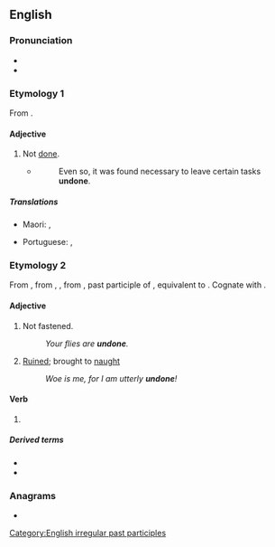 ==English==

===Pronunciation===
* {{IPA|/ʌnˈdʌn/|lang=en}}
* {{rhymes|ʌn|lang=en}}

===Etymology 1===
From {{af|en|un-|done}}.

====Adjective====
{{en-adj|-}}

# Not [[done]].
#* {{RQ:Orwell Animal Farm|6}}
#*: Even so, it was found necessary to leave certain tasks '''undone'''.

=====Translations=====
{{trans-top|unfastened}}
* Maori: {{t|mi|matoha}}, {{t|mi|matara}}
{{trans-mid}}
* Portuguese: {{t|pt|desamarrado}}, {{t+|pt|solto}}
{{trans-bottom}}

===Etymology 2===
From {{inh|en|enm|undon}}, from {{inh|en|ang|undōn}}, {{m|ang|ondōn|t=undone}}, from {{inh|en|gem-pro|*andadōnaz}}, past participle of {{m|gem-pro|*andadōną|t=to undo}}, equivalent to {{af|en|undo|-en|pos2=past participle ending}}. Cognate with {{cog|nl|ontdaan|t=stripped, undone, upset}}.

====Adjective====
{{en-adj|-}}

# Not fastened.
#: ''Your flies are '''undone'''.''
# [[ruined|Ruined]]; brought to [[naught]]
#: ''Woe is me, for I am utterly '''undone'''!''

====Verb====
{{head|en|verb form}}

# {{past participle of|undo|lang=en|nocat=1}}

=====Derived terms=====
* {{l|en|come undone}}
* {{l|en|undoneness}}

===Anagrams===
* {{anagrams|en|a=dennou|nouned}}

[[Category:English irregular past participles]]